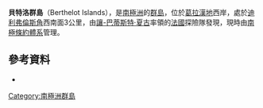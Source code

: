 {{Coord|65|20|S|64|9|W|source:GNIS|display=title}}

'''貝特洛群島'''（Berthelot Islands），是[[南極洲|南極洲]]的[[群島|群島]]，位於[[葛拉漢地|葛拉漢地]]西岸，處於[[迪利弗倫斯角|迪利弗倫斯角]]西南面3公里，由[[讓-巴蒂斯特·夏古|讓-巴蒂斯特·夏古]]率領的[[法國|法國]]探險隊發現，現時由[[南極條約體系|南極條約體系]]管理。

==參考資料==
*{{usgs-gazetteer|id=1311}}

{{DEFAULTSORT:Berthelot Islands}}
[[Category:南極洲群島|Category:南極洲群島]]


{{GrahamCoast-geo-stub}}